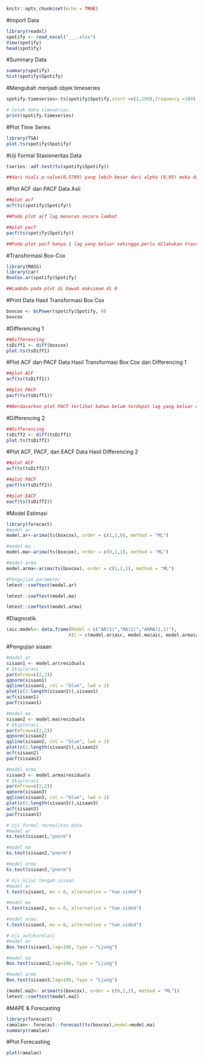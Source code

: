 
```{r setup, include=FALSE}
knitr::opts_chunk$set(echo = TRUE)
```

#Import Data

```{r}
library(readxl)
spotify <- read_excel("___.xlsx")
View(spotify)
head(spotify)
```

#Summary Data

```{r}
summary(spotify)
hist(spotify$Spotify)
```

#Mengubah menjadi objek timeseries

```{r}
spotify.timeseries<-ts(spotify$Spotify,start =c(1,109),frequency =109)

# Cetak data timeseries.
print(spotify.timeseries)
```

#Plot Time Series

```{r}
library(TSA)
plot.ts(spotify$Spotify)
```

#Uji Formal Stasioneritas Data

```{r}
tseries::adf.test(ts(spotify$Spotify))

##dari niali p-value(0,5709) yang lebih besar dari alpha (0,05) maka dapat disimpukan bahwa data tidak stasioner
```

#Plot ACF dan PACF Data Asli

```{r}
##plot acf
acf(ts(spotify$Spotify))

##Pada plot acf lag menurun secara lambat

##plot pacf
pacf(ts(spotify$Spotify))

##Pada plot pacf hanya 1 lag yang keluar sehingga perlu dilakukan transformasi boxcox
```

#Transformasi Box-Cox

```{r}
library(MASS)
library(car)
BoxCox.ar(spotify$Spotify)

##Lambda pada plot di bawah maksimum di 0
```

#Print Data Hasil Transformasi Box Cox

```{r}
boxcox <- bcPower(spotify$Spotify, 0)
boxcox
```

#Differencing 1

```{r}
##Differencing
tsDiff1 <- diff(boxcox)
plot.ts(tsDiff1)

```

#Plot ACF dan PACF Data Hasil Transformasi Box Cox dan Differencing 1

```{r}
##plot ACF
acf(ts(tsDiff1))

##plot PACF
pacf(ts(tsDiff1))

##Berdasarkan plot PACF terlihat bahwa belum terdapat lag yang keluar dari batas

```

#Differencing 2

```{r}
##Differencing
tsDiff2 <- diff(tsDiff1)
plot.ts(tsDiff2)

```

#Plot ACF, PACF, dan EACF Data Hasil Differencing 2

```{r}
##plot ACF
acf(ts(tsDiff2))

##plot PACF
pacf(ts(tsDiff2))

##plot EACF
eacf(ts(tsDiff2))

```

#Model Estimasi

```{r}
library(forecast)
#model ar
model.ar<-arima(ts(boxcox), order = c(1,2,0), method = "ML")

#model ma
model.ma<-arima(ts(boxcox), order = c(0,2,1), method = "ML")

#model arma
model.arma<-arima(ts(boxcox), order = c(1,2,1), method = "ML")

#Pengujian parameter
lmtest::coeftest(model.ar)

lmtest::coeftest(model.ma)

lmtest::coeftest(model.arma)

```

#Diagnostik

```{r}
(aic.model<- data.frame(Model = c("AR(1)","MA(1)","ARMA(1,1)"),
                       AIC = c(model.ar$aic, model.ma$aic, model.arma$aic)))
```

#Pengujian sisaan

```{r}
#model ar
sisaan1 <- model.ar$residuals
# Eksplorasi
par(mfrow=c(2,2))
qqnorm(sisaan1)
qqline(sisaan1, col = "blue", lwd = 2)
plot(c(1:length(sisaan1)),sisaan1)
acf(sisaan1)
pacf(sisaan1)

#model ma
sisaan2 <- model.ma$residuals
# Eksplorasi
par(mfrow=c(2,2))
qqnorm(sisaan2)
qqline(sisaan2, col = "blue", lwd = 2)
plot(c(1:length(sisaan2)),sisaan2)
acf(sisaan2)
pacf(sisaan2)

#model arma
sisaan3 <- model.arma$residuals
# Eksplorasi
par(mfrow=c(2,2))
qqnorm(sisaan3)
qqline(sisaan3, col = "blue", lwd = 2)
plot(c(1:length(sisaan3)),sisaan3)
acf(sisaan3)
pacf(sisaan3)
```

```{r}
# Uji formal normalitas data
#model ar
ks.test(sisaan1,"pnorm")

#model ma
ks.test(sisaan2,"pnorm")

#model arma
ks.test(sisaan3,"pnorm")
```

```{r}
# Uji nilai tengah sisaan
#model ar
t.test(sisaan1, mu = 0, alternative = "two.sided")

#model ma
t.test(sisaan2, mu = 0, alternative = "two.sided")

#model arma
t.test(sisaan3, mu = 0, alternative = "two.sided")
```

```{r}
# Uji autokorelasi
#model ar
Box.test(sisaan1,lag=106, type = "Ljung")

#model ma
Box.test(sisaan2,lag=106, type = "Ljung")

#model arma
Box.test(sisaan3,lag=106, type = "Ljung")
```

```{r}
(model.ma2<- arima(ts(boxcox), order = c(0,2,2), method = "ML"))
lmtest::coeftest(model.ma2)
```

#MAPE & Forecasting

```{r}
library(forecast)
ramalan<- forecast::forecast(ts(boxcox),model=model.ma)
summary(ramalan)
```

#Plot Forecasting

```{r}
plot(ramalan)
```
